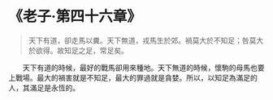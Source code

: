 # 《老子·第四十六章》

> 天下有道，卻走馬以糞。天下無道，戎馬生於郊。禍莫大於不知足；咎莫大於欲得。故知足之足，常足矣。

&emsp;&emsp;天下有道的時候，最好的戰馬卻用來種地。天下無道的時候，懷駒的母馬也要上戰場。最大的禍害就是不知足，最大的罪過就是貪婪。所以，以知足為滿足的人，其滿足是永恆的。
